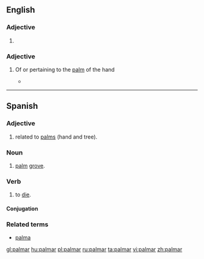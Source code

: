 ==English==

===Adjective===
{{suffix|palm|ar}}

# {{defn|English}}

===Adjective===
{{en-adj|-}}

# {{anatomy}} Of or pertaining to the [[palm]] of the hand
#* {{quote-news|1988|May 20|Jack Clark|Touch of Death|Chicago Reader|url=https://securesite.chireader.com/cgi-bin/Archive/abridged2.bat?path=1988/880520/FNGRPRNT
|passage="A latent print on the '''palmar''' surface of our hands and the plantar surfaces of our foot is a scan that is entirely different from the scan on the rest of our bodies. }}

----

==Spanish==

===Adjective===
{{es-adj|pl=palmares}}

# related to [[palm|palms]] (hand and tree).

===Noun===
{{es-noun-m|pl=palmares}}

# [[palm]] [[grove]].

===Verb===
{{es-verb|palm|ar}}

# {{context|colloquial|lang=es}} to [[die]].

====Conjugation====
{{es-conj-ar|palm}}

===Related terms===
* [[palma]]

[[gl:palmar]]
[[hu:palmar]]
[[pl:palmar]]
[[ru:palmar]]
[[ta:palmar]]
[[vi:palmar]]
[[zh:palmar]]